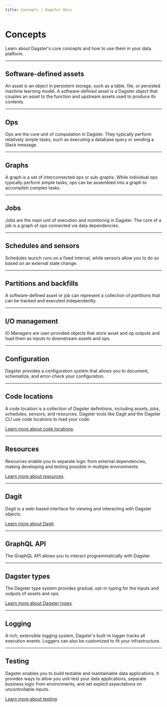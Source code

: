 ```yaml
---
title: Concepts | Dagster Docs
---
```


# Concepts

Learn about Dagster's core concepts and how to use them in your data platform.

---

## Software-defined assets

An asset is an object in persistent storage, such as a table, file, or persisted machine learning model. A software-defined asset is a Dagster object that couples an asset to the function and upstream assets used to produce its contents.

<ArticleList>
  <ArticleListItem
    title="Software-defined assets"
    href="/concepts/assets/software-defined-assets"
  ></ArticleListItem>
  <ArticleListItem
    title="Asset materializations"
    href="/concepts/assets/asset-materializations"
  ></ArticleListItem>
  <ArticleListItem
    title="Asset observations"
    href="/concepts/assets/asset-observations"
  ></ArticleListItem>
  <ArticleListItem
    title="Multi-assets"
    href="/concepts/assets/multi-assets"
  ></ArticleListItem>
  <ArticleListItem
    title="Asset selection syntax"
    href="/concepts/assets/asset-selection-syntax"
  ></ArticleListItem>
</ArticleList>

---

## Ops

Ops are the core unit of computation in Dagster. They typically perform relatively simple tasks, such as executing a database query or sending a Slack message.

<ArticleList>
  <ArticleListItem
    title="Ops"
    href="/concepts/ops-jobs-graphs/ops"
  ></ArticleListItem>
  <ArticleListItem
    title="Op events"
    href="/concepts/ops-jobs-graphs/op-events"
  ></ArticleListItem>
  <ArticleListItem
    title="Op hooks"
    href="/concepts/ops-jobs-graphs/op-hooks"
  ></ArticleListItem>
  <ArticleListItem
    title="Op retries"
    href="/concepts/ops-jobs-graphs/op-retries"
  ></ArticleListItem>
</ArticleList>

---

## Graphs

A graph is a set of interconnected ops or sub-graphs. While individual ops typically perform simple tasks, ops can be assembled into a graph to accomplish complex tasks.

<ArticleList>
  <ArticleListItem
    title="Graphs"
    href="/concepts/ops-jobs-graphs/graphs"
  ></ArticleListItem>
  <ArticleListItem
    title="Nesting graphs"
    href="/concepts/ops-jobs-graphs/nesting-graphs"
  ></ArticleListItem>
  <ArticleListItem
    title="Dynamic graphs"
    href="/concepts/ops-jobs-graphs/dynamic-graphs"
  ></ArticleListItem>
</ArticleList>

---

## Jobs

Jobs are the main unit of execution and monitoring in Dagster. The core of a job is a graph of ops connected via data dependencies.

<ArticleList>
  <ArticleListItem
    title="Jobs"
    href="/concepts/ops-jobs-graphs/jobs"
  ></ArticleListItem>
  <ArticleListItem
    title="Job execution"
    href="/concepts/ops-jobs-graphs/job-execution"
  ></ArticleListItem>
  <ArticleListItem
    title="Metadata and tags"
    href="/concepts/ops-jobs-graphs/metadata-tags"
  ></ArticleListItem>
</ArticleList>

---

## Schedules and sensors

Schedules launch runs on a fixed interval, while sensors allow you to do so based on an external state change.

<ArticleList>
  <ArticleListItem
    title="Schedules"
    href="/concepts/partitions-schedules-sensors/schedules"
  ></ArticleListItem>
  <ArticleListItem
    title="Sensors"
    href="/concepts/partitions-schedules-sensors/sensors"
  ></ArticleListItem>
</ArticleList>

---

## Partitions and backfills

A software-defined asset or job can represent a collection of _partitions_ that can be tracked and executed independently.

<ArticleList>
  <ArticleListItem
    title="Partitions"
    href="/concepts/partitions-schedules-sensors/partitions"
  ></ArticleListItem>
  <ArticleListItem
    title="Backfills"
    href="/concepts/partitions-schedules-sensors/backfills"
  ></ArticleListItem>
</ArticleList>

---

## I/O management

IO Managers are user-provided objects that store asset and op outputs and load them as inputs to downstream assets and ops.

<ArticleList>
  <ArticleListItem
    title="I/O managers"
    href="/concepts/io-management/io-managers"
  ></ArticleListItem>
  <ArticleListItem
    title="Unconnected inputs"
    href="/concepts/io-management/unconnected-inputs"
  ></ArticleListItem>
</ArticleList>

---

## Configuration

Dagster provides a configuration system that allows you to document, schematize, and error-check your configuration.

<ArticleList>
  <ArticleListItem
    title="Run configuration"
    href="/concepts/configuration/config-schema"
  ></ArticleListItem>
</ArticleList>

---

## Code locations

A code location is a collection of Dagster definitions, including assets, jobs, schedules, sensors, and resources. Dagster tools like Dagit and the Dagster CLI use code locations to load your code.

[Learn more about code locations](/concepts/code-locations).

---

## Resources

Resources enable you to separate logic from external dependencies, making developing and testing possible in multiple environments.

[Learn more about resources](/concepts/resources).

---

## Dagit

Dagit is a web-based interface for viewing and interacting with Dagster objects.

[Learn more about Dagit](/concepts/dagit/dagit).

---

## GraphQL API

The GraphQL API allows you to interact programmatically with Dagster.

<ArticleList>
  <ArticleListItem
    title="GraphQL API"
    href="/concepts/dagit/graphql"
  ></ArticleListItem>
  <ArticleListItem
    title="GraphQL Python client"
    href="/concepts/dagit/graphql-client"
  ></ArticleListItem>
</ArticleList>

---

## Dagster types

The Dagster type system provides gradual, opt-in typing for the inputs and outputs of assets and ops.

[Learn more about Dagster types](/concepts/types).

---

## Logging

A rich, extensible logging system, Dagster's built-in logger tracks all execution events. Loggers can also be customized to fit your infrastructure.

<ArticleList>
  <ArticleListItem
    title="Loggers"
    href="/concepts/logging/loggers"
  ></ArticleListItem>
  <ArticleListItem
    title="Python logging"
    href="/concepts/logging/python-logging"
  ></ArticleListItem>
</ArticleList>

---

## Testing

Dagster enables you to build testable and maintainable data applications. It provides ways to allow you unit-test your data applications, separate business logic from environments, and set explicit expectations on uncontrollable inputs.

[Learn more about testing](/concepts/testing).
